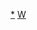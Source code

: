 {{Navbox Musical artist
| name       = Single of Arashi
| state      = collapsed
| title      = [[岚]]的单曲
| tracking   = <includeonly>no</includeonly>
| background = group_or_band
| group1 = 1990年代
|  list1 = {{Navbox Musical artist|child
| group1 = 99年
|  list1 = 1.[[A·RA·SHI]] 
}}
| group2 = 2000年代
|  list2 = {{Navbox Musical artist|child
| group1 = 00年
|  list1 = 2.[[SUNRISE日本/HORIZON]] - 3.[[台风世代 -Typhoon Generation- ]] - 4.[[感谢感激暴风雨]]
| group2 = 01年
|  list2 = 5.[[因为你所以我存在]] - 6.[[時代 (嵐)|时代]]
| group3 = 02年
|  list3 = 7.[[a Day in Our Life]] - 8.[[心情超赞]] - 9.[[PIKA☆NCHI]]
| group4 = 03年
|  list4 = 10.[[不知所措 (岚)|不知所措]] - 11.[[赤脚的未来／比言语更重要的东西]]
| group5 = 04年
|  list5 = 12.[[PIKA★★NCHI DOUBLE]] - 13.[[眼中的银河／Hero]]
| group6 = 05年
|  list6 = 14.[[櫻花盛開 (嵐)|樱花盛开]] - 15.[[WISH (嵐)|WISH]]
| group7 = 06年
|  list7 = 16.[[安啦没问题]] - 17.[[蓝天脚踏板]]
| group8 = 07年
|  list8 = 18.[[Love so sweet]] - 19.[[We can make it!]] - 20.[[Happiness (嵐)|Happiness]]
| group9 = 08年
|  list9 = 21.[[Step and Go]] - 22.[[One Love (嵐)|One Love]] - 23.[[truth/前往风的彼方]] - 24.[[Beautiful days (嵐)|Beautiful days]]
| group10 = 09年
|  list10 = 25.[[Believe/乌云散去，天气晴]] - 26.[[明日的记忆/Crazy Moon～你·是·无敌的～]] - 27.[[Everything (嵐)|Everything]] - 28.[[My Girl (嵐)|My Girl]]
}}
| group3 = 2010年代
|  list3 = {{Navbox Musical artist|child
| group1 = 10年
|  list1 = 29.[[Troublemaker]] - 30.[[Monster (嵐)|Monster]] - 31.[[To be free]] - 32.[[Løve Rainbow]] - 33.[[Dear Snow]] - 34.[[无尽的天空]]
| group2 = 11年
|  list2 = 35.[[Lotus (嵐)|Lotus]] - 36.[[迷宫恋曲]]
| group3 = 12年
|  list3 = 37.[[Wild at Heart]] - 38.[[Face Down]] - 39.[[Your Eyes]]
| group4 = 13年
|  list4 = 40.[[Calling/Breathless]] - 41.[[Endless Game|Endless Game]]
| group5 = 14年
|  list5 = 42.[[Bittersweet]] - 43.[[GUTS !]] - 44.[[无人知晓]]
| group6 = 15年
|  list6 = 45.[[Sakura (嵐)|Sakura]] - 46.[[青空下，和你一起]] - 47.[[爱的呼喊]]
| group7 = 16年
|  list7 = 48.[[复活LOVE]] - 49.[[I seek/Daylight]] - 50.[[Power of the Paradise]]
| group8 = 17年
|  list8 = 51.{{Link-ja|I'll be there (嵐單曲)|I'll be there (嵐の曲)|I'll be there}}- 52.{{link-ja|聯繫 (嵐單曲)|つなぐ|聯繫}}- 53.{{link-ja|Doors～勇氣的軌跡～|Doors ～勇気の軌跡～}}
| group9 = 18年
|  list9 = 54.[[Find The Answer]]- 55.[[夏疾風]]- 56.[[你的歌]]
| group10 = 19年
|  list10 = 57.{{lj|BRAVE|BRAVE (嵐の曲)}}
}}
| group4 = 2020年代
|  list4 = {{Navbox Musical artist|child
| group1 = 20年
|  list1 = 58.{{lj|風箏 (嵐)|カイト (嵐の曲)|風箏}}}}
}}
<noinclude>
[[Category:嵐歌曲|*]]
[[Category:岚相关模板|W]]
</noinclude>